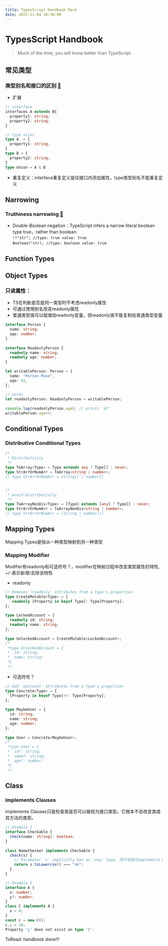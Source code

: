 ```yaml
---
title: TypesScript Handbook Mark
date: 2022-11-04 10:30:00
---
```


# TypesScript Handbook
> Much of the time, you will know better than TypeScript.

## 常见类型
### 类型别名和接口的区别 [🔗](https://www.typescriptlang.org/docs/handbook/2/everyday-types.html#differences-between-type-aliases-and-interfaces)
- 扩展
```typescript
// interface
interfaces A extends B{
  property1: string;
  property2: string;
}

// type alias
type A  = {
  property1: string;
}
type B = {
  property2: string;
}
type Union = A & B
```
- 重复定义：interface重复定义是往接口内添加属性，type类型别名不能重复定义

## Narrowing
### Truthiness narrowing [🔗](https://www.typescriptlang.org/docs/handbook/2/narrowing.html#truthiness-narrowing)
- Double-Boolean negation：TypeScript infers a narrow literal boolean type true，rather than boolean.  
`!!"str"; //type: true value: true`  
`Boolean("str); //type: boolean value: true`

## Function Types

## Object Types
### 只读属性：
- TS在判断是否是同一类型时不考虑readonly属性
- 可通过使用别名改变readonly属性
- 普通类型值可以赋值给readonly变量，但readonly值不能复制给普通类型变量
```typescript
interface Person {
  name: string;
  age: number;
}
 
interface ReadonlyPerson {
  readonly name: string;
  readonly age: number;
}
 
let writablePerson: Person = {
  name: "Person Mike",
  age: 42,
};
 
// works
let readonlyPerson: ReadonlyPerson = writablePerson;
 
console.log(readonlyPerson.age); // prints '42'
writablePerson.age++;
```

## Conditional Types
### Distributive Conditional Types
``` typescript
/*
 * Distributivity
 */
type ToArray<Type> = Type extends any ? Type[] : never;
type StrArrOrNumArr = ToArray<string | number>;
// type StrArrOrNumArr = string[] | number[]


/*
 * Avoid Distributivity
 */
type ToArrayNonDis<Type> = [Type] extends [any] ? Type[] : never;
type StrArrOrNumArr = ToArrayNonDis<string | number>;
// type StrArrOrNumArr = (string | number)[]
```

## Mapping Types
Mapping Types是指从一种类型映射到另一种类型
### Mapping Modifier
Modifier有readonly和可选符号？，modifier在映射过程中改变类型属性的特性, +/-表示新增/去除该特性
- readonly
```typescript
// Removes 'readonly' attributes from a type's properties
type CreateMutable<Type> = {
  -readonly [Property in keyof Type]: Type[Property];
};
 
type LockedAccount = {
  readonly id: string;
  readonly name: string;
};
 
type UnlockedAccount = CreateMutable<LockedAccount>;
/*
 *type UnlockedAccount = {
 *  id: string;
 *  name: string;
 *}
 */
```

- 可选符号？
``` typescript
// Add 'optional' attributes from a type's properties
type Concrete<Type> = {
  [Property in keyof Type]+?: Type[Property];
};
 
type MaybeUser = {
  id: string;
  name: string;
  age: number;
};
 
type User = Concrete<MaybeUser>;
/*
 *type User = {
 *  id?: string;
 *  name?: string;
 *  age?: number;
 *}
 */
```

## Class
### implements Clauses
implements Clauses只是检查类是否可以被视为接口类型。它根本不会改变类或其方法的类型。
```typescript
// Example 1
interface Checkable {
  check(name: string): boolean;
}
 
class NameChecker implements Checkable {
  check(s) {
    // Parameter 's' implicitly has an 'any' type, 而不会因为implements了Checkable，被推断为string
    return s.toLowercse() === "ok";
  }
}

// Example 2
interface A {
  x: number;
  y?: number;
}
class C implements A {
  x = 0;
}
const c = new C();
c.y = 10;
Property 'y' does not exist on type 'C'.
```

ToRead:  handbook done!!!